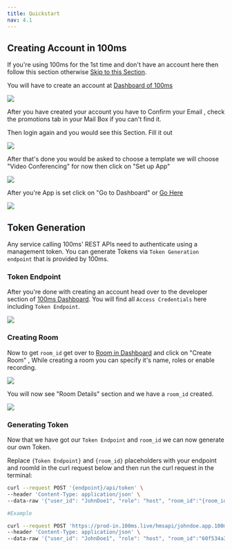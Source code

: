 ```yaml
---
title: Quickstart
nav: 4.1
---
```


## Creating Account in 100ms

If you're using 100ms for the 1st time and don't have an account here then follow this section otherwise [Skip to this Section](#token-generation).

You will have to create an account at [Dashboard of 100ms](https://dashboard.100ms.live/)

<Image src="/guides/token/create-account.png" width={2880} height={1584} />

After you have created your account you have to Confirm your Email , check the promotions tab in your Mail Box if you can't find it.

Then login again and you would see this Section. Fill it out

<Image src="/guides/token/build-app.png" width={2872} height={1580} />

After that's done you would be asked to choose a template we will choose "Video Conferencing" for now then click on "Set up App"

<Image src="/guides/token/template.png" width={2880} height={1580} />

After you're App is set click on "Go to Dashboard" or [Go Here](https://dashboard.100ms.live/dashboard)

<Image src="/guides/token/go-to-dashboard.png" width={1920} height={1055} />

## Token Generation

Any service calling 100ms' REST APIs need to authenticate using a management token. You can generate Tokens via `Token Generation endpoint` that is provided by 100ms.

### Token Endpoint

After you're done with creating an account head over to the developer section of [100ms Dashboard](https://dashboard.100ms.live/developer). You will find all `Access Credentials` here including `Token Endpoint`.

<Image src="/guides/token/credential.png" width={1920} height={1080} />

### Creating Room

Now to get `room_id` get over to [Room in Dashboard](https://dashboard.100ms.live/rooms) and click on "Create Room" , While creating a room you can specify it's name, roles or enable recording.

<Image src="/guides/token/create-room.png" width={1920} height={1080} />

You will now see "Room Details" section and we have a `room_id` created.

<Image src="/guides/token/room-id.png" width={1920} height={1080} />

### Generating Token

Now that we have got our `Token Endpoint` and `room_id` we can now generate our own Token.

Replace `{Token Endpoint}` and `{room_id}` placeholders with your endpoint and roomId in the curl request below and then run the curl request in the terminal:


```bash
curl --request POST '{endpoint}/api/token' \
--header 'Content-Type: application/json' \
--data-raw '{"user_id": "JohnDoe1", "role": "host", "room_id":"{room_id}"}'

#Example

curl --request POST 'https://prod-in.100ms.live/hmsapi/johndoe.app.100ms.live/api/token' \
--header 'Content-Type: application/json' \
--data-raw '{"user_id": "JohnDoe1", "role": "host", "room_id":"60f534a3533226920b256128"}'
```